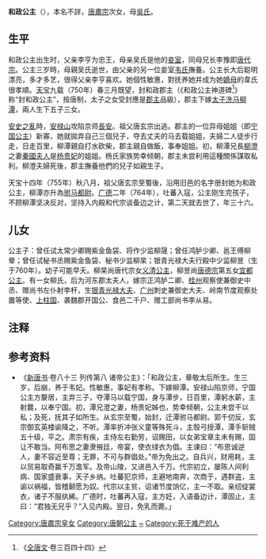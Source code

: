 {{Otheruses|subject=唐肃宗女和政公主|other=宋光宗女和政公主|和政公主 (宋光宗)}}
{{東亞女性歷史人物
| 名稱=和政公主
| 身份=[[唐朝|唐朝]]公主
| 畫像=
| 說明=
| 姓=李
| 名=
| 封爵=[[公主|公主]]
| 位號=
| 封號=和政公主
| 出生年=729年
| 逝世年=764年
| 諡號=
| 墳墓=
| 父親=[[唐肅宗|唐肃宗]]
| 同胞兄弟=[[唐代宗|唐代宗]]
| 母親=[[章敬吳太后|章敬皇后]]
|}}
'''和政公主'''（{{bd|729年||764年|7月28日|catIdx=L}}），本名不詳，[[唐肅宗|唐肅宗]]次女，母[[章敬吳太后|吳氏]]。

==生平==
和政公主出生时，父亲李亨为忠王，母亲吴氏是他的[[妾室|妾室]]，同母兄长李豫即[[唐代宗|唐代宗]]。公主三岁時，母親吴氏逝世，由父亲的另一位妾室[[韦妃_(唐朝太子妃)|韦氏]]撫養。公主长大后聪明漂亮，多才多艺，很得父亲李亨喜欢。她個性敏惠，對抚养她并成为她[[嫡母|嫡母]]的韋氏很孝順。[[天宝_(唐朝)|天宝]]九载（750年）春三月既望，封和政郡主（《和政公主神道碑<ref>《[[全唐文|全唐文]]·卷三百四十四》</ref>》称“封和政公主”，按唐制，太子之女受封應是[[郡主|郡主]]品級），郡主下嫁[[太子洗马|太子洗马]][[柳潭|柳潭]]，兩人生下五子三女。

[[安史之亂|安史之亂]]時，[[安禄山|安禄山]]攻陷京师[[長安|長安]]。祖父唐玄宗出逃。郡主的一位异母姐姐（即[[蕭國公主|宁国公主]]）新寡，她就拋弃自己三個兒子，夺去丈夫的马去载姐姐，夫婦二人徒步行走，日走百里，柳潭親自打水砍柴，郡主親自做飯，事奉姐姐。初，柳潭兄長[[柳澄|柳澄]]之妻[[杨氏_(秦国夫人)|秦國夫人]]是[[杨贵妃|杨贵妃]]的姐姐。杨氏家族势幸倾朝，郡主未尝利用這種關係謀取私利。柳澄夫婦死後，郡主撫養他們的兒子如親生子。

天宝十四年（755年）秋八月，祖父唐玄宗至蜀後，沿用旧邑的名字册封她为和政公主，柳潭亦升為[[驸马|驸马都尉]]。[[廣德_(唐朝)|广德]]二年（764年），吐蕃入寇，公主刚生完孩子，不顾柳潭坚决反对，坚持入内殿和代宗谈备边之计，第二天就去世了，年三十六。

== 儿女 ==

公主子：曾任试太常少卿赐紫金鱼袋、将作少监柳晟；曾任鸿胪少卿、邕王傅柳晕；曾任试秘书丞赐紫金鱼袋、秘书少监柳杲；银青光禄大夫行殿中少监柳昱（生于760年）。幼子可能早夭。柳杲尚唐代宗女[[义清公主|义清公主]]，柳昱尚[[唐德宗|唐德宗]]第五女[[宜都公主|宜都公主]]。有一女柳氏，后为河东郡太夫人，嫁宗正鸿胪二卿、[[桂州|桂州]]观察使兼御史中丞、赠尚书左仆射李杆，生[[光祿大夫|银青光禄大夫]]、[[广州_(古代)|广州]]刺史兼御史大夫、岭南节度观察处置等使、[[柱国|上柱国]]、袭魏郡开国公、食邑二千户、赠工部尚书李从易。

== 注释 ==

{{Reflist|2}}

== 参考资料 ==
* 《[[新唐书|新唐书]]·卷八十三 列传第八 诸帝公主》：「和政公主，章敬太后所生。生三岁，后崩，养于韦妃。性敏惠，事妃有孝称。下嫁柳潭。安禄山陷京师，宁国公主方嫠居，主弃三子，夺潭马以载宁国，身与潭步，日百里，潭躬水薪，主射爨，以奉宁国。初，潭兄澄之妻，杨贵妃姊也，势幸倾朝，公主未尝干以私；及死，抚其子如所生。从玄宗至蜀，始封，迁潭驸马都尉。郭千仞反，玄宗御玄英楼谕降之，不听。潭率折冲张义童等殊死斗，主彀弓授潭，潭手斩贼五十级，平之。肃宗有疾，主侍左右勤劳，诏赐田，以女弟宝章主未有赐，固让不敢当。阿布思之妻隶掖廷，帝宴，使衣绿衣为倡。主谏曰：“布思诚逆人，妻不容近至尊；无罪，不可与群倡处。”帝为免出之。自兵兴，财用耗，主以贸易取奇赢千万澹军。及帝山陵，又进邑入千万。代宗初立，屡陈人间利病、国家盛衰事，天子乡纳。吐蕃犯京师，主避地南奔，次商于，遇群盗，主谕以祸福，皆稽颡愿为奴。代宗以主贫，诏诸节度饷亿，主一不取。亲纫绽裳衣，诸子不服纨絺。广德时，吐蕃再入寇，主方妊，入语备边计，潭固止，主曰：“君独无兄乎？”入见内殿。翌日，免乳而薨。」
{{唐肃宗皇室}}
[[Category:唐肅宗皇女|Category:唐肅宗皇女]]
[[Category:唐朝公主|Category:唐朝公主]]
[[Category:李姓|~]]
[[Category:死于难产的人|Category:死于难产的人]]